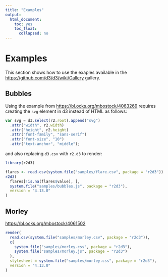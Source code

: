 ```yaml
---
title: "Examples"
output:
  html_document:
    toc: yes
    toc_float:
      collapsed: no
---
```


# Examples

This section shows how to use the exaples available in the [https://github.com/d3/d3/wiki/Gallery](https://github.com/d3/d3/wiki/Gallery) gallery.

## Bubbles

Using the example from [https://bl.ocks.org/mbostock/4063269](https://bl.ocks.org/mbostock/4063269) requires creating the `svg` element in d3 instead of HTML as follows:

```js
var svg = d3.select(r2.root).append("svg")
  .attr("width", r2.width)
  .attr("height", r2.height)
  .attr("font-family", "sans-serif")
  .attr("font-size", "10")
  .attr("text-anchor", "middle");
```

and also replacing `d3.csv` with `r2.d3` to render:

```r
library(r2d3)

flares <- read.csv(system.file("samples/flare.csv", package = "r2d3"))
r2d3(
  flares[!is.na(flares$value), ],
  system.file("samples/bubbles.js", package = "r2d3"),
  version = "4.13.0"
)
```

## Morley

[https://bl.ocks.org/mbostock/4061502](https://bl.ocks.org/mbostock/4061502)

```r
render(
  read.csv(system.file("samples/morley.csv", package = "r2d3")),
  c(
    system.file("samples/morley.css", package = "r2d3"),
    system.file("samples/morley.js", package = "r2d3")
  ),
  stylesheet = system.file("samples/morley.css", package = "r2d3"),
  version = "4.13.0"
)
```
